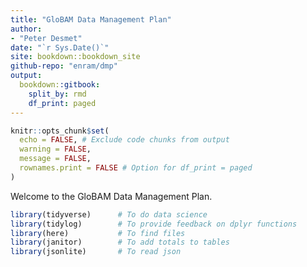 ```yaml
---
title: "GloBAM Data Management Plan"
author:
- "Peter Desmet"
date: "`r Sys.Date()`"
site: bookdown::bookdown_site
github-repo: "enram/dmp"
output:
  bookdown::gitbook:
    split_by: rmd
    df_print: paged
---
```


```r
knitr::opts_chunk$set(
  echo = FALSE, # Exclude code chunks from output
  warning = FALSE,
  message = FALSE,
  rownames.print = FALSE # Option for df_print = paged
)
```

Welcome to the GloBAM Data Management Plan.

```r
library(tidyverse)      # To do data science
library(tidylog)        # To provide feedback on dplyr functions
library(here)           # To find files
library(janitor)        # To add totals to tables
library(jsonlite)       # To read json
```

